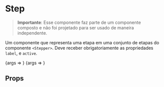 
<Meta title="Atoms/Step" component={Step} />

# Step

> **Importante**: Esse componente faz parte de um componente composto e não foi projetado para ser usado de maneira
> independente.

Um componente que representa uma etapa em uma conjunto de etapas do componente `<Stepper>`. Deve receber
obrigatoriamente as propriedades `label`, e `active`.

<Canvas>
    <Story name="Step (Não-ativo)" args={{ label: "Confirmação de pagamento", active: false }}>
        {args => <Step {...args} />}
    </Story>
</Canvas>

<Canvas>
    <Story name="Step (Ativo)" args={{ label: "Confirmação de pagamento", active: true }}>
        {args => <Step {...args} />}
    </Story>
</Canvas>

## Props

<ArgsTable of={Step} />
